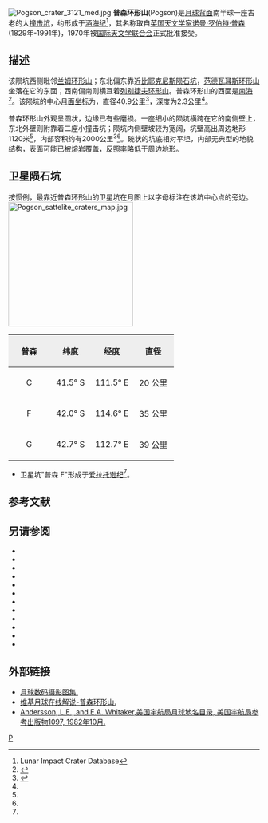 {{lunar crater data|
 image=Pogson LROC.jpg|240px|
 caption=[[月球勘测轨道飞行器|月球勘测轨道飞行器]]拍摄的图像|
 latitude=42.38|
 N_or_S=S|
 longitude=111.11|
 E_or_W=E|
 diameter=40.9公里|
 depth=2.3公里|
 colong=250|
 eponym=[[诺曼·罗伯特·普森|诺曼·罗伯特·普森]]}}
[[File:Pogson_crater_3121_med.jpg|thumb]]
'''普森环形山'''(Pogson)是[[月球背面|月球背面]]南半球一座古老的大[[撞击坑|撞击坑]]，约形成于[[酒海纪|酒海纪]]<ref name=LICD>Lunar Impact Crater Database</ref>，其名称取自[[英国|英国]][[天文学家|天文学家]][[诺曼·罗伯特·普森|诺曼·罗伯特·普森]](1829年-1991年)，1970年被[[国际天文学联合会|国际天文学联合会]]正式批准接受。

==描述==
该陨坑西侧毗邻[[兰姆环形山|兰姆环形山]]；东北偏东靠近[[比耶克尼斯陨石坑|比耶克尼斯陨石坑]]，[[范德瓦耳斯环形山|范德瓦耳斯环形山]]坐落在它的东面；西南偏南则横亘着[[列别捷夫环形山|列别捷夫环形山]]。普森环形山的西面是[[南海_(月球)|南海]]<ref>{{Cite web |url=http://planetarynames.wr.usgs.gov/images/Lunar/lac_117_wac.pdf |title=Pogson on LAC-117 map |access-date=2016-07-27 |archive-date=2021-05-07 |archive-url=https://web.archive.org/web/20210507074541/https://planetarynames.wr.usgs.gov/images/Lunar/lac_117_wac.pdf |dead-url=no }}</ref>。该陨坑的中心[[月面坐标|月面坐标]]为{{Coord|42.38|S|111.11|E|globe:Moon|nogoogle=1|noosm=1}}，直径40.9公里<ref name="IAU">{{Cite web |url=http://planetarynames.wr.usgs.gov/Feature/4774 |title=Directory of the International Astronomical Union |access-date=2016-07-27 |archive-date=2019-08-05 |archive-url=https://web.archive.org/web/20190805210331/https://planetarynames.wr.usgs.gov/Feature/4774 |dead-url=no }}</ref>，深度为2.3公里<ref name="LICD"/>。

普森环形山外观呈圆状，边缘已有些磨损。一座细小的陨坑横跨在它的南侧壁上，东北外壁则附靠着二座小撞击坑；陨坑内侧壁坡较为宽阔，坑壁高出周边地形1120米<ref name="LICD"/>，内部容积约有2000公里<sup>3</sup><ref name="LICD"/>。碗状的坑底相对平坦，内部无典型的地貌结构，表面可能已被[[熔岩|熔岩]]覆盖，[[反照率|反照率]]略低于周边地形。

==卫星陨石坑==
按惯例，最靠近普森环形山的卫星坑在月图上以字母标注在该坑中心点的旁边。
[[Image:Pogson_sattelite_craters_map.jpg|250px]]

{| class="wikitable"
!width="25%" style="background:#eeeeee;" |普森 
!width="25%" style="background:#eeeeee;" |纬度
!width="25%" style="background:#eeeeee;" |经度
!width="25%" style="background:#eeeeee;" |直径
|-
|align="center"|C
|align="center"|41.5° S
|align="center"|111.5° E
|align="center"|20 公里
|-
|align="center"|F
|align="center"|42.0° S
|align="center"|114.6° E
|align="center"|35 公里
|-
|align="center"|G
|align="center"|42.7° S
|align="center"|112.7° E
|align="center"|39 公里
|}{{clear}}
* 卫星坑"普森 F"形成于[[爱拉托逊纪|爱拉托逊纪]]<ref name="LICD"/>。

== 参考文献 ==
{{Reflist}}

==另请参阅==
{{refbegin}}
* {{cite book
  | last1 = Andersson
  | first1 = L. E.
  | last2 = Whitaker
  | first2 = E. A.
  | authorlink2 = Ewen Whitaker
  | date = 1982
  | title = [[NASA|NASA]] Catalogue of Lunar Nomenclature
  | publisher = NASA RP-1097
  | ref = harv
  }}
* {{cite web
  | last = Blue
  | first = Jennifer
  | date = July 25, 2007
  | title = Gazetteer of Planetary Nomenclature
  | publisher = [[United_States_Geological_Survey|USGS]]
  | url = http://planetarynames.wr.usgs.gov/
  | accessdate = 2007-08-05
  | ref = harv
  | archive-date = 2020-05-30
  | archive-url = https://web.archive.org/web/20200530083649/https://planetarynames.wr.usgs.gov/
  | dead-url = no
  }}
* {{cite book
  | last1 = Bussey
  | first1 = B.
  | authorlink1 = Ben Bussey
  | last2 = Spudis
  | first2 = P.
  | authorlink2 = Paul Spudis
  | date = 2004
  | title = The Clementine Atlas of the Moon
  | publisher = Cambridge University Press
  | location = New York
  | isbn = 978-0-521-81528-4
  | ref = harv
  }}
* {{cite book
  | last1 = Cocks
  | first1 = Elijah E.
  | last2 = Cocks
  | first2 = Josiah C.
  | date = 1995
  | title = Who's Who on the Moon: A Biographical Dictionary of Lunar Nomenclature
  | url = https://archive.org/details/isbn_9780936389271
  | publisher = Tudor Publishers
  | isbn = 978-0-936389-27-1
  | ref = harv
  }}
* {{cite web
  | last = McDowell
  | first = Jonathan
  | date = July 15, 2007
  | url = http://host.planet4589.org/astro/lunar/
  | title = Lunar Nomenclature
  | publisher = Jonathan's Space Report
  | accessdate = 2007-10-24
  | ref = harv
  | archive-date = 2015-01-12
  | archive-url = https://web.archive.org/web/20150112233439/http://host.planet4589.org/astro/lunar/
  | dead-url = no
  }}
* {{cite journal| last1 = Menzel| first1 = D. H.| last2 = Minnaert| first2 = M.| last3 = Levin| first3 = B.| last4 = Dollfus| first4 = A.| last5 = Bell| first5 = B.| title = Report on Lunar Nomenclature by the Working Group of Commission 17 of the IAU| doi = 10.1007/BF00171763| journal = Space Science Reviews| volume = 12| issue = 2| pages = 136–186| year = 1971| pmid = | pmc =| bibcode = 1971SSRv...12..136M| ref = harv}}
* {{cite book
  | first = Patrick
  | last = Moore
  | authorlink = Patrick Moore
  | date = 2001
  | title = On the Moon
  | url = https://archive.org/details/patrickmooreonmo00patr
  | publisher = Sterling Publishing Co
  | isbn = 978-0-304-35469-6
  | ref = harv
  }}
* {{cite book
  | first = Fred W.
  | last = Price
  | date = 1988
  | title = The Moon Observer's Handbook
  | publisher = Cambridge University Press
  | isbn = 978-0-521-33500-3
  | ref = harv
  }}
* {{cite book
  | last = Rükl
  | first = Antonín
  | authorlink = Antonín Rükl
  | date = 1990
  | title = Atlas of the Moon
  | publisher = Kalmbach Books
  | isbn = 978-0-913135-17-4
  | ref = harv
  }}
* {{cite book
  | last = Webb
  | first = Rev. T. W.
  | authorlink = Thomas William Webb
  | date = 1962
  | title = Celestial Objects for Common Telescopes
  | url = https://archive.org/details/celestialobjects00webb
  | edition = 6th revised
  | publisher = Dover
  | isbn = 978-0-486-20917-3
  | ref = harv
  }}
* {{cite book
  | first = Ewen A.
  | last = Whitaker
  | authorlink = Ewen Whitaker
  | date = 1999
  | title = Mapping and Naming the Moon
  | publisher = Cambridge University Press
  | isbn = 978-0-521-62248-6
  | ref = harv
  }}
* {{cite book
  | first = Peter T.
  | last = Wlasuk
  | date = 2000
  | title = Observing the Moon
  | publisher = Springer
  | isbn = 978-1-85233-193-1
  | ref = harv
 }}
{{refend}}

==外部链接==
*[http://www.lpi.usra.edu/resources/lunar_orbiter/bin/srch_nam.shtml?Pogson%7C0 月球数码摄影图集.] {{Wayback|url=http://www.lpi.usra.edu/resources/lunar_orbiter/bin/srch_nam.shtml?Pogson%7C0 |date=20201127014600 }}
*[http://the-moon.wikispaces.com/Pogson 维基月球在线解说-普森环形山.] {{Wayback|url=http://the-moon.wikispaces.com/Pogson |date=20180531121751 }}
*[http://planet4589.org/astro/lunar/RP-1097.pdf Andersson, L.E., and E.A. Whitaker,美国宇航局月球地名目录, 美国宇航局参考出版物1097, 1982年10月.] {{Wayback|url=http://planet4589.org/astro/lunar/RP-1097.pdf |date=20141006125838 }}

[[Category:月球环形山|P]]
{{月球環形山 (O-Q)}}